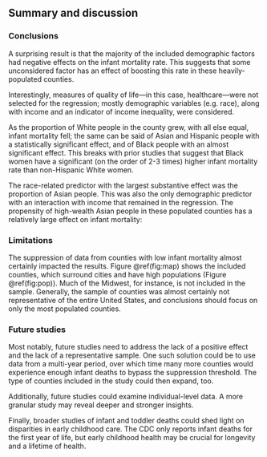 ## Summary and discussion

### Conclusions

A surprising result is that the majority of the included demographic factors had negative effects on the infant mortality rate. This suggests that some unconsidered factor has an effect of boosting this rate in these heavily-populated counties.

Interestingly, measures of quality of life—in this case, healthcare—were not selected for the regression; mostly demographic variables (e.g. race), along with income and an indicator of income inequality, were considered.

As the proportion of White people in the county grew, with all else equal, infant mortality fell; the same can be said of Asian and Hispanic people with a statistically significant effect, and of Black people with an almost significant effect. This breaks with prior studies that suggest that Black women have a significant (on the order of 2-3 times) higher infant mortality rate than non-Hispanic White women.

The race-related predictor with the largest substantive effect was the proportion of Asian people. This was also the only demographic predictor with an interaction with income that remained in the regression. The propensity of high-wealth Asian people in these populated counties has a relatively large effect on infant mortality: 

### Limitations

The suppression of data from counties with low infant mortality almost certainly impacted the results. Figure \@ref(fig:map) shows the included counties, which surround cities and have high populations (Figure \@ref(fig:pop)). Much of the Midwest, for instance, is not included in the sample. Generally, the sample of counties was almost certainly not representative of the entire United States, and conclusions should focus on only the most populated counties.

### Future studies

Most notably, future studies need to address the lack of a positive effect and the lack of a representative sample. One such solution could be to use data from a multi-year period, over which time many more counties would experience enough infant deaths to bypass the suppression threshold. The type of counties included in the study could then expand, too.

Additionally, future studies could examine individual-level data. A more granular study may reveal deeper and stronger insights.

Finally, broader studies of infant and toddler deaths could shed light on disparities in early childhood care. The CDC only reports infant deaths for the first year of life, but early childhood health may be crucial for longevity and a lifetime of health.
